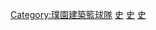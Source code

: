 {{Catmore}}

[[Category:璞園建築籃球隊|Category:璞園建築籃球隊]]
[[Category:新浪|史]]
[[Category:中国男子篮球职业联赛球队|史]]
[[Category:台灣社會組籃球隊|史]]